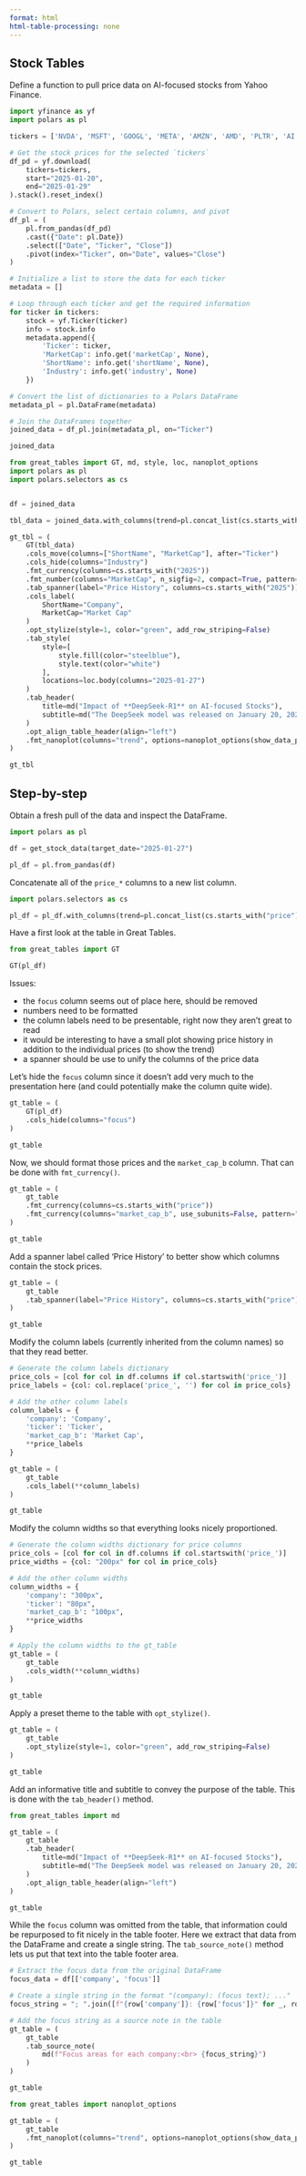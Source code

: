 ```yaml
---
format: html
html-table-processing: none
---
```


## Stock Tables

Define a function to pull price data on AI-focused stocks from Yahoo Finance.


```python
import yfinance as yf
import polars as pl

tickers = ['NVDA', 'MSFT', 'GOOGL', 'META', 'AMZN', 'AMD', 'PLTR', 'AI', 'PATH', 'SOUN']

# Get the stock prices for the selected `tickers`
df_pd = yf.download(
    tickers=tickers,
    start="2025-01-20",
    end="2025-01-29"
).stack().reset_index()

# Convert to Polars, select certain columns, and pivot
df_pl = (
    pl.from_pandas(df_pd)
    .cast({"Date": pl.Date})
    .select(["Date", "Ticker", "Close"])
    .pivot(index="Ticker", on="Date", values="Close")
)

# Initialize a list to store the data for each ticker
metadata = []

# Loop through each ticker and get the required information
for ticker in tickers:
    stock = yf.Ticker(ticker)
    info = stock.info
    metadata.append({
        'Ticker': ticker,
        'MarketCap': info.get('marketCap', None),
        'ShortName': info.get('shortName', None),
        'Industry': info.get('industry', None)
    })

# Convert the list of dictionaries to a Polars DataFrame
metadata_pl = pl.DataFrame(metadata)

# Join the DataFrames together
joined_data = df_pl.join(metadata_pl, on="Ticker")

joined_data
```


```python
from great_tables import GT, md, style, loc, nanoplot_options
import polars as pl
import polars.selectors as cs


df = joined_data

tbl_data = joined_data.with_columns(trend=pl.concat_list(cs.starts_with("2025")))

gt_tbl = ( 
    GT(tbl_data)
    .cols_move(columns=["ShortName", "MarketCap"], after="Ticker")
    .cols_hide(columns="Industry")
    .fmt_currency(columns=cs.starts_with("2025"))
    .fmt_number(columns="MarketCap", n_sigfig=2, compact=True, pattern="${x}")
    .tab_spanner(label="Price History", columns=cs.starts_with("2025"))
    .cols_label(
        ShortName="Company",
        MarketCap="Market Cap"
    )
    .opt_stylize(style=1, color="green", add_row_striping=False)
    .tab_style(
        style=[
            style.fill(color="steelblue"),
            style.text(color="white")
        ],
        locations=loc.body(columns="2025-01-27")
    )
    .tab_header(
        title=md("Impact of **DeepSeek-R1** on AI-focused Stocks"),
        subtitle=md("The DeepSeek model was released on January 20, 2025 but major downward price action on AI-focused stocks occurred days later on January 27 (highlighted in <span style='color: steelblue; weight: bold;'>blue</span>).")
    )
    .opt_align_table_header(align="left")
    .fmt_nanoplot(columns="trend", options=nanoplot_options(show_data_points=False))
)

gt_tbl
```


## Step-by-step

Obtain a fresh pull of the data and inspect the DataFrame.

```python
import polars as pl

df = get_stock_data(target_date="2025-01-27")

pl_df = pl.from_pandas(df)
```

Concatenate all of the `price_*` columns to a new list column.

```python
import polars.selectors as cs

pl_df = pl_df.with_columns(trend=pl.concat_list(cs.starts_with("price")))
```

Have a first look at the table in Great Tables.

```python
from great_tables import GT

GT(pl_df)
```

Issues:

- the `focus` column seems out of place here, should be removed
- numbers need to be formatted
- the column labels need to be presentable, right now they aren't great to read
- it would be interesting to have a small plot showing price history in addition to the individual prices (to show the trend)
- a spanner should be use to unify the columns of the price data

Let's hide the `focus` column since it doesn't add very much to the presentation here (and could potentially make the column quite wide).

```python


gt_table = (
    GT(pl_df)
    .cols_hide(columns="focus")
)

gt_table
```

Now, we should format those prices and the `market_cap_b` column. That can be done with `fmt_currency()`.

```python

gt_table = (
    gt_table
    .fmt_currency(columns=cs.starts_with("price"))
    .fmt_currency(columns="market_cap_b", use_subunits=False, pattern="{x}B")
)

gt_table
```

Add a spanner label called 'Price History' to better show which columns contain the stock prices.

```python

gt_table = (
    gt_table
    .tab_spanner(label="Price History", columns=cs.starts_with("price"))
)

gt_table
```

Modify the column labels (currently inherited from the column names) so that they read better.

```python

# Generate the column labels dictionary
price_cols = [col for col in df.columns if col.startswith('price_')]
price_labels = {col: col.replace('price_', '') for col in price_cols}

# Add the other column labels
column_labels = {
    'company': 'Company',
    'ticker': 'Ticker',
    'market_cap_b': 'Market Cap',
    **price_labels
}

gt_table = (
    gt_table
    .cols_label(**column_labels)
)

gt_table
```

Modify the column widths so that everything looks nicely proportioned.

```python

# Generate the column widths dictionary for price columns
price_cols = [col for col in df.columns if col.startswith('price_')]
price_widths = {col: "200px" for col in price_cols}

# Add the other column widths
column_widths = {
    'company': "300px",
    'ticker': "80px",
    'market_cap_b': "100px",
    **price_widths
}

# Apply the column widths to the gt_table
gt_table = (
    gt_table
    .cols_width(**column_widths)
)

gt_table
```

Apply a preset theme to the table with `opt_stylize()`.

```python
gt_table = (
    gt_table
    .opt_stylize(style=1, color="green", add_row_striping=False)
)

gt_table
```

Add an informative title and subtitle to convey the purpose of the table. This is done with the `tab_header()` method.

```python
from great_tables import md

gt_table = (
    gt_table
    .tab_header(
        title=md("Impact of **DeepSeek-R1** on AI-focused Stocks"),
        subtitle=md("The DeepSeek model was released on January 20, 2025 but major price action on AI-focused stocks occurred days later on January 27 (highlighted in <span style='color: steelblue; weight: bold;'>blue</span>).")
    )
    .opt_align_table_header(align="left")
)

gt_table
```

While the `focus` column was omitted from the table, that information could be repurposed to fit nicely in the table footer. Here we extract that data from the DataFrame and create a single string. The `tab_source_note()` method lets us put that text into the table footer area.

```python
# Extract the focus data from the original DataFrame
focus_data = df[['company', 'focus']]

# Create a single string in the format "(company): (focus text); ..."
focus_string = "; ".join([f"{row['company']}: {row['focus']}" for _, row in focus_data.iterrows()])

# Add the focus string as a source note in the table
gt_table = (
    gt_table
    .tab_source_note(
        md(f"Focus areas for each company:<br> {focus_string}")
    )
)

gt_table
```


```python
from great_tables import nanoplot_options

gt_table = (
    gt_table
    .fmt_nanoplot(columns="trend", options=nanoplot_options(show_data_points=False))
)

gt_table
```




